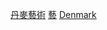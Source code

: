 {{Commonscat|Artists from Denmark}}

[[Category:丹麥藝術|]]
[[Category:各职业丹麦人|藝]]
[[Category:欧洲各国艺术家|Denmark]]